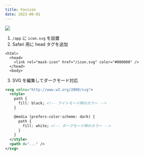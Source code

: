 ```yaml
---
title: Favicon
date: 2023-06-01
---
```


![](/docs/favicon.png)

1. `/app` に `icon.svg` を設置
2. Safari 用に head タグを追加

```tsx {2-4} title="/app/layout.tsx"
<html>
  <head>
    <link rel="mask-icon" href="/icon.svg" color="#000000" />
  </head>
  <body>
```

3. SVG を編集してダークモード対応

```xml {2-12} tilte="icon.svg"
<svg xmlns="http://www.w3.org/2000/svg">
  <style>
    path {
      fill: black; <!-- ライトモード時のカラー -->
    }

    @media (prefers-color-scheme: dark) {
      path {
        fill: white; <!-- ダークモード時のカラー -->
      }
    }
  </style>
  <path d="..." />
</svg>
```
